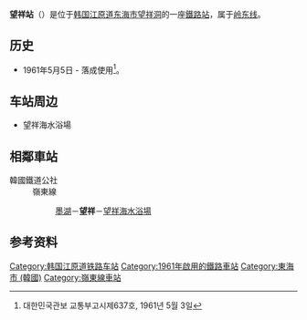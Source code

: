 {{citation style|time=2015-01-09T02:46:09+00:00}}
{{朝鮮半島車站資訊
|公司色 = #0066b3
|文字色 = 
|站名 = 望祥站<br />{{lang|en|Mangsang}}
|圖片 =Mangsang Station.JPG
|pxl = 
|圖片說明 =车站站舍
|車站編號 = 
|前一站 = [[墨湖站|墨湖]]
|前一站距離 = 6.0
|後一站距離 = 0.7
|後一站 = [[望祥海水浴場站|望祥海水浴場]]
|距離 =159.6
|起點站 = [[荣州站|荣州]]
|所屬路線 = [[岭东线|岭东线]]
|諺文 = 망상역
|朝鮮漢字 = 望祥驛
|文觀部式 =Mangsang-yeok
|馬-賴式 =
|副站名 = 
|停站路線數 = 
|所屬公司 = [[韩国铁道公社|韩国铁道公社]]
|所在地 =[[江原道_(韩国)|江原道]][[东海市_(韩国)|东海市]][[望祥洞|望祥洞]]157-1
|車站構造 = 地面車站
|月台配置 = 1面1线
|啟用年月日 =1961年5月5日
|廢站年月日 = 
|上下車人次 =
|統計年度 =
|轉車 = 
|備註 = 
|全寬備註 = 
}}

'''望祥站'''（{{kor|諺=망상역|漢=望祥驛|羅=Mangsang yeok|f=y}}）是位于[[韩国|韩国]][[江原道_(韩国)|江原道]][[东海市_(韩国)|东海市]][[望祥洞|望祥洞]]的一座[[鐵路站|鐵路站]]，属于[[岭东线|岭东线]]。

== 历史 ==
*1961年5月5日 - 落成使用<ref>대한민국관보 교통부고시제637호, 1961년 5월 3일</ref>。

== 车站周边 ==
*望祥海水浴場

== 相鄰車站 ==
;韓國鐵道公社
:嶺東線
::[[墨湖站|墨湖]]－'''望祥'''－[[望祥海水浴場站|望祥海水浴場]]

== 参考资料 ==
{{reflist}}

{{岭东线}}

[[Category:韩国江原道铁路车站|Category:韩国江原道铁路车站]]
[[Category:1961年啟用的鐵路車站|Category:1961年啟用的鐵路車站]]
[[Category:東海市_(韓國)|Category:東海市 (韓國)]]
[[Category:嶺東線車站|Category:嶺東線車站]]